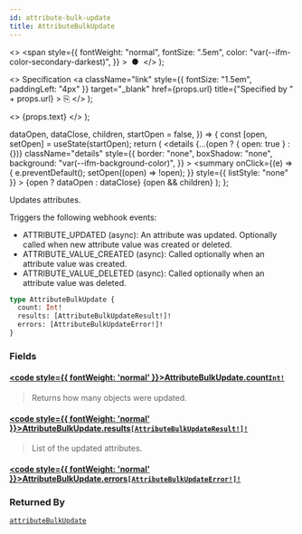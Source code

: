 ```yaml
---
id: attribute-bulk-update
title: AttributeBulkUpdate
---
```


  <>
    <span
      style={{
        fontWeight: "normal",
        fontSize: ".5em",
        color: "var(--ifm-color-secondary-darkest)",
      }}
    >
      &nbsp;●&nbsp;
    </span>
  </>
);

  <>
    Specification
    <a
      className="link"
      style={{ fontSize: "1.5em", paddingLeft: "4px" }}
      target="\_blank"
      href={props.url}
      title={"Specified by " + props.url}
    >
      ⎘
    </a>
  </>
);

  <>
    <span className={props.class}>{props.text}</span>
  </>
);


  dataOpen,
  dataClose,
  children,
  startOpen = false,
}) => {
  const [open, setOpen] = useState(startOpen);
  return (
    <details
      {...(open ? { open: true } : {})}
      className="details"
      style={{
        border: "none",
        boxShadow: "none",
        background: "var(--ifm-background-color)",
      }}
    >
      <summary
        onClick={(e) => {
          e.preventDefault();
          setOpen((open) => !open);
        }}
        style={{ listStyle: "none" }}
      >
        {open ? dataOpen : dataClose}
      </summary>
      {open && children}
    </details>
  );
};

Updates attributes.

<Badge text="Added in Saleor 3.15" class="secondary margin-bottom--sm" />

<FeaturePreview />

Triggers the following webhook events:

- ATTRIBUTE_UPDATED (async): An attribute was updated. Optionally called when new attribute value was created or deleted.
- ATTRIBUTE_VALUE_CREATED (async): Called optionally when an attribute value was created.
- ATTRIBUTE_VALUE_DELETED (async): Called optionally when an attribute value was deleted.

```graphql
type AttributeBulkUpdate {
  count: Int!
  results: [AttributeBulkUpdateResult!]!
  errors: [AttributeBulkUpdateError!]!
}
```

### Fields

#### [<code style={{ fontWeight: 'normal' }}>AttributeBulkUpdate.<b>count</b></code>](#)<Bullet />[`Int!`](../../../api-storefront/miscellaneous/scalars/int) <Badge class="badge badge--secondary" text="non-null"/> <Badge class="badge badge--secondary" text="scalar"/> <Badge class="badge badge--secondary" text="miscellaneous"/>

> Returns how many objects were updated.

#### [<code style={{ fontWeight: 'normal' }}>AttributeBulkUpdate.<b>results</b></code>](#)<Bullet />[`[AttributeBulkUpdateResult!]!`](../../../api-storefront/attributes/objects/attribute-bulk-update-result) <Badge class="badge badge--secondary" text="non-null"/> <Badge class="badge badge--secondary" text="object"/> <Badge class="badge badge--secondary" text="attributes"/>

> List of the updated attributes.

#### [<code style={{ fontWeight: 'normal' }}>AttributeBulkUpdate.<b>errors</b></code>](#)<Bullet />[`[AttributeBulkUpdateError!]!`](../../../api-storefront/attributes/objects/attribute-bulk-update-error) <Badge class="badge badge--secondary" text="non-null"/> <Badge class="badge badge--secondary" text="object"/> <Badge class="badge badge--secondary" text="attributes"/>

>

### Returned By

[`attributeBulkUpdate`](../../../api-storefront/attributes/mutations/attribute-bulk-update) <Badge class="badge badge--secondary" text="mutation"/>

